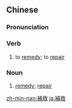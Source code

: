 {{also|补救}}
==Chinese==
{{zh-forms|s=补救}}

===Pronunciation===
{{zh-pron
|m=bǔjiù
|c=bou2 gau3
|mn=pó͘-kiù
|cat=v,n
}}

===Verb===
{{zh-verb}}

# to [[remedy]]; to [[repair]] {{gloss|a situation}}

===Noun===
{{zh-noun}}

# [[remedy]]; [[repair]] {{gloss|a situation}}

{{zh-cat|Advanced}}

[[zh-min-nan:補救]]
[[ja:補救]]